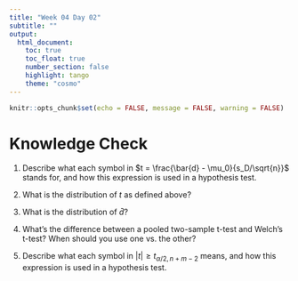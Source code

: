 ```yaml
---
title: "Week 04 Day 02"
subtitle: ""
output: 
  html_document:
    toc: true
    toc_float: true
    number_section: false
    highlight: tango
    theme: "cosmo"
---
```


```r
knitr::opts_chunk$set(echo = FALSE, message = FALSE, warning = FALSE)
```

# Knowledge Check

1. Describe what each symbol in $t = \frac{\bar{d} - \mu_0}{s_D/\sqrt{n}}$ stands for, and how this expression is used in a hypothesis test.

1. What is the distribution of $t$ as defined above?

1. What is the distribution of $\bar{d}$?

1. What's the difference between a pooled two-sample t-test and Welch's t-test? When should you use one vs. the other? 

1. Describe what each symbol in $|t| \geq t_{\alpha/2, n + m -2}$ means, and how this expression is used in a hypothesis test. 


